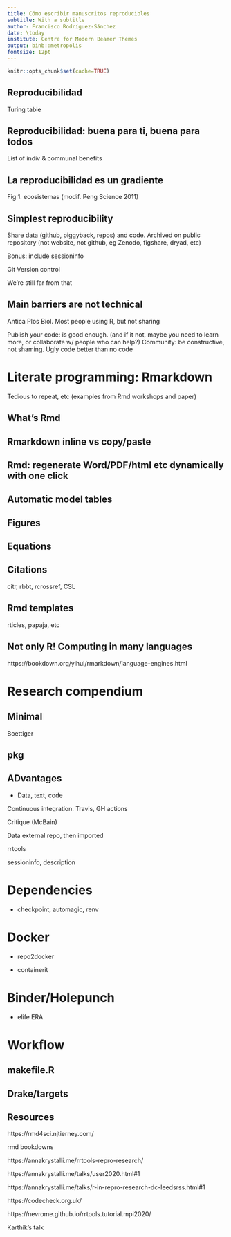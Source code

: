 ```yaml
---
title: Cómo escribir manuscritos reproducibles
subtitle: With a subtitle
author: Francisco Rodríguez-Sánchez
date: \today
institute: Centre for Modern Beamer Themes
output: binb::metropolis
fontsize: 12pt
---
```


```r
knitr::opts_chunk$set(cache=TRUE)
```


## Reproducibilidad

Turing table

## Reproducibilidad: buena para ti, buena para todos

List of indiv & communal benefits


## La reproducibilidad es un gradiente

Fig 1. ecosistemas (modif. Peng Science 2011)


## Simplest reproducibility

Share data (github, piggyback, repos) and code. Archived on public repository (not website, not github, eg Zenodo, figshare, dryad, etc)

Bonus: include sessioninfo

Git Version control

We're still far from that

## Main barriers are not technical

Antica Plos Biol. Most people using R, but not sharing

Publish your code: is good enough.
(and if it not, maybe you need to learn more, or collaborate w/ people who can help?)
Community: be constructive, not shaming. Ugly code better than no code


# Literate programming: Rmarkdown

Tedious to repeat, etc (examples from Rmd workshops and paper)

## What's Rmd

## Rmarkdown inline vs copy/paste



## Rmd: regenerate Word/PDF/html etc dynamically with one click


## Automatic model tables

## Figures

## Equations


## Citations

citr, rbbt, rcrossref, CSL


## Rmd templates

rticles, papaja, etc


## Not only R! Computing in many languages

https://bookdown.org/yihui/rmarkdown/language-engines.html


# Research compendium

## Minimal

Boettiger

## pkg

## ADvantages

- Data, text, code



Continuous integration. Travis, GH actions



Critique (McBain)

Data external repo, then imported

rrtools

sessioninfo, description


# Dependencies

- checkpoint, automagic, renv

# Docker

- repo2docker

- containerit



# Binder/Holepunch

- elife ERA



# Workflow

## makefile.R

## Drake/targets









## Resources

https://rmd4sci.njtierney.com/

rmd bookdowns


https://annakrystalli.me/rrtools-repro-research/

https://annakrystalli.me/talks/user2020.html#1

https://annakrystalli.me/talks/r-in-repro-research-dc-leedsrss.html#1

https://codecheck.org.uk/

https://nevrome.github.io/rrtools.tutorial.mpi2020/

Karthik's talk








